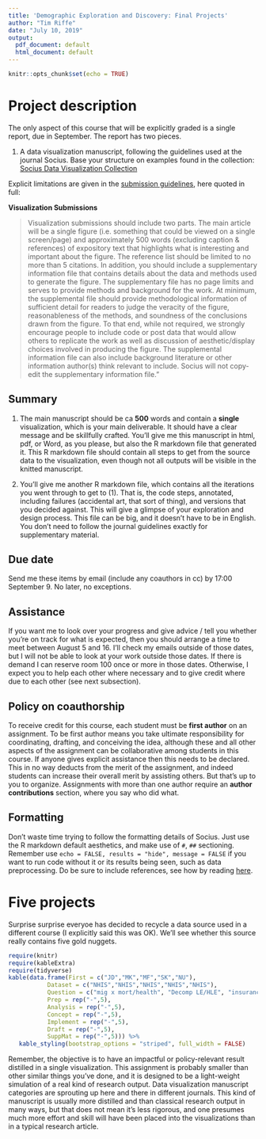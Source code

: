 ```yaml
---
title: 'Demographic Exploration and Discovery: Final Projects'
author: "Tim Riffe"
date: "July 10, 2019"
output:
  pdf_document: default
  html_document: default
---
```


```r
knitr::opts_chunk$set(echo = TRUE)
```

# Project description
The only aspect of this course that will be explicitly graded is a single report, due in September. The report has two pieces.

1. A data visualization manuscript, following the guidelines used at the journal Socius. Base your structure on examples found in the collection:
[Socius Data Visualization Collection](https://journals.sagepub.com/topic/collections-srd/srd-1_special_collection_data_visualization/srd)

Explicit limitations are given in the [submission guidelines](https://uk.sagepub.com/en-gb/eur/journal/socius#submission-guidelines), here quoted in full:

**Visualization Submissions**
      
>Visualization submissions should include two parts. The main article will be a single figure (i.e. something that could be viewed on a single screen/page) and approximately 500 words (excluding caption & references) of expository text that highlights what is interesting and important about the figure. The reference list should be limited to no more than 5 citations. In addition, you should include a supplementary information file that contains details about the data and methods used to generate the figure. The supplementary file has no page limits and serves to provide methods and background for the work. At minimum, the supplemental file should provide methodological information of sufficient detail for readers to judge the veracity of the figure, reasonableness of the methods, and soundness of the conclusions drawn from the figure. To that end, while not required, we strongly encourage people to include code or post data that would allow others to replicate the work as well as discussion of aesthetic/display choices involved in producing the figure. The supplemental information file can also include background literature or other information author(s) think relevant to include. Socius will not copy-edit the supplementary information file."
>

## Summary
1. The main manuscript should be ca **500** words and contain a **single** visualization, which is your main deliverable. It should have a clear message and be skillfully crafted. You'll give me this manuscript in html, pdf, or Word, as you please, but also the R markdown file that generated it. This R markdown file should contain all steps to get from the source data to the visualization, even though not all outputs will be visible in the knitted manuscript. 

2. You'll give me another R markdown file, which contains all the iterations you went through to get to (1). That is, the code steps, annotated, including failures (accidental art, that sort of thing), and versions that you decided against. This will give a glimpse of your exploration and design process. This file can be big, and it doesn't have to be in English. You don't need to follow the journal guidelines exactly for supplementary material.

## Due date
Send me these items by email (include any coauthors in cc) by 17:00 September 9. No later, no exceptions.

## Assistance
If you want me to look over your progress and give advice / tell you whether you're on track for what is expected, then you should arrange a time to meet between August 5 and 16. I'll check my emails outside of those dates, but I will not be able to look at your work outside those dates. If there is demand I can reserve room 100 once or more in those dates. Otherwise, I expect you to help each other where necessary and to give credit where due to each other (see next subsection).

## Policy on coauthorship
To receive credit for this course, each student must be **first author** on an assignment. To be first author means you take ultimate responsibility for coordinating, drafting, and conceiving the idea, although these and all other aspects of the assignment can be collaborative among students in this course. If anyone gives explicit assistance then this needs to be declared. This in no way deducts from the merit of the assignment, and indeed students can increase their overall merit by assisting others. But that's up to you to organize. Assignments with more than one author require an **author contributions** section, where you say who did what.

## Formatting
Don't waste time trying to follow the formatting details of Socius. Just use the R markdown default aesthetics, and make use of `#`, `##` sectioning. Remember use `echo = FALSE, results = "hide", message = FALSE` if you want to run code without it or its results being seen, such as data preprocessing. Do be sure to include references, see how by reading [here](https://rmarkdown.rstudio.com/authoring_bibliographies_and_citations.html).

# Five projects

Surprise surprise everyoe has decided to recycle a data source used in a different course (I explicitly said this was OK). We'll see whether this source really contains five gold nuggets.
```r
require(knitr)
require(kableExtra)
require(tidyverse)
kable(data.frame(First = c("JD","MK","MF","SK","NU"),
		   Dataset = c("NHIS","NHIS","NHIS","NHIS","NHIS"),
		   Question = c("mig x mort/health", "Decomp LE/HLE", "insurance x mort","?","poverty x mort/health"),
		   Prep = rep("-",5),
		   Analysis = rep("-",5),
		   Concept = rep("-",5),
		   Implement = rep("-",5),
		   Draft = rep("-",5),
		   SuppMat = rep("-",5))) %>% 
   kable_styling(bootstrap_options = "striped", full_width = FALSE)
```

Remember, the objective is to have an impactful or policy-relevant result distilled in a single visualization. This assignment is probably smaller than other similar things you've done, and it is designed to be a light-weight simulation of a real kind of research output. Data visualization manuscript categories are sprouting up here and there in different journals. This kind of manuscript is usually more distilled and than classical research output in many ways, but that does not mean it's less rigorous, and one presumes much more effort and skill will have been placed into the visualizations than in a typical research article. 


